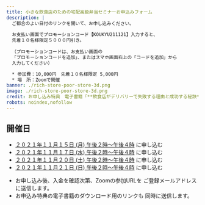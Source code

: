 ```yaml
---
title: 小さな飲食店のための宅配高級弁当セミナーお申込みフォーム
description: |
  ご都合のよい日付のリンクを開いて、お申し込みください。
  
  お支払い画面でプロモーションコード【KOUKYU211121】入力すると、
  先着１０名様限定５０００円引き。
  
  （プロモーションコードは、お支払い画面の
  「プロモーションコードを追加」、またはスマホ画面右上の「コードを追加」から
  入力してください）

  * 参加費：10,000円　先着１０名様限定 5,000円
  * 場　所：Zoomで開催
banner: ./rich-store-poor-store-3d.png
image: ./rich-store-poor-store-3d.png
credit: お申し込み特典　電子書籍「**飲食店がデリバリーで失敗する理由と成功する秘訣**」
robots: noindex,nofollow
---
```


## 開催日

* [２０２１年１１月１５日 (月) 午後２時〜午後４時](https://buy.stripe.com/4gw9D6eGO1fv9I46op) に申し込む
* [２０２１年１１月１７日 (水) 午後２時〜午後４時](https://buy.stripe.com/eVag1ucyGe2h07u7su) に申し込む
* [２０２１年１１月２０日 (土) 午後２時〜午後４時](https://buy.stripe.com/7sI5mQ56ee2hf2ofZ1) に申し込む
* [２０２１年１１月２１日 (日) 午後２時〜午後４時](https://buy.stripe.com/6oE6qUeGObU9bQc004) に申し込む

<div>

* お申し込み後、入金を確認次第、Zoomの参加URLを
  ご登録メールアドレスに送信します。
* お申込み特典の電子書籍のダウンロード用のリンクも
  同時に送信します。

</div>